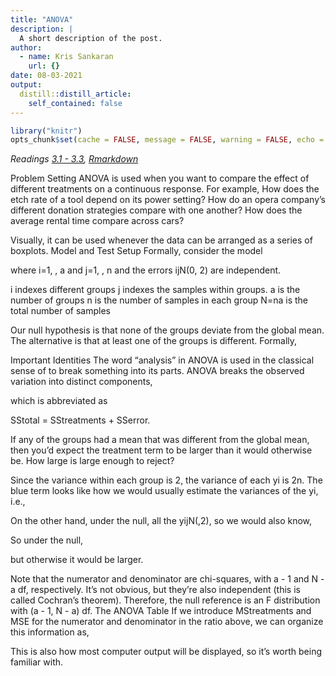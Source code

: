 ```yaml
---
title: "ANOVA"
description: |
  A short description of the post.
author:
  - name: Kris Sankaran
    url: {}
date: 08-03-2021
output:
  distill::distill_article:
    self_contained: false
---
```



```r
library("knitr")
opts_chunk$set(cache = FALSE, message = FALSE, warning = FALSE, echo = TRUE)
```

_Readings [3.1 - 3.3](), [Rmarkdown]()_

Problem Setting
ANOVA is used when you want to compare the effect of different treatments on a continuous response. For example,
How does the etch rate of a tool depend on its power setting?
How do an opera company’s different donation strategies compare with one another?
How does the average rental time compare across cars?

Visually, it can be used whenever the data can be arranged as a series of boxplots.
Model and Test Setup
Formally, consider the model



where i=1, , a and j=1, , n and the errors ijN(0, 2) are independent.

i indexes different groups
j indexes the samples within groups. 
a is the number of groups
n is the number of samples in each group 
N=na is the total number of samples

Our null hypothesis is that none of the groups deviate from the global mean. The alternative is that at least one of the groups is different. Formally,

Important Identities
The word “analysis” in ANOVA is used in the classical sense of to break something into its parts. ANOVA breaks the observed variation into distinct components,



which is abbreviated as

SStotal = SStreatments + SSerror.

If any of the groups had a mean that was different from the global mean, then you’d expect the treatment term to be larger than it would otherwise be.  How large is large enough to reject?

Since the variance within each group is 2, the variance of each yi is 2n. The blue term looks like how we would usually estimate the variances of the yi, i.e.,

On the other hand, under the null, all the yijN(,2), so we would also know,



So under the null, 


but otherwise it would be larger. 

Note that the numerator and denominator are chi-squares, with a - 1 and N - a df, respectively. It’s not obvious, but they’re also independent (this is called Cochran’s theorem). Therefore, the null reference is an F distribution with (a - 1, N - a) df.
The ANOVA Table
If we introduce MStreatments and MSE for the numerator and denominator in the ratio above, we can organize this information as,



This is also how most computer output will be displayed, so it’s worth being familiar with.
